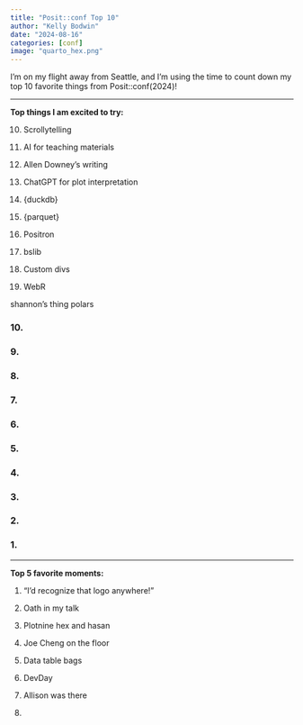 ```yaml
---
title: "Posit::conf Top 10"
author: "Kelly Bodwin"
date: "2024-08-16"
categories: [conf]
image: "quarto_hex.png"
---
```


I'm on my flight away from Seattle, and I'm using the time to count down my top 10 favorite things from Posit::conf(2024)!

---

**Top things I am excited to try:**

10. Scrollytelling

9. AI for teaching materials

8. Allen Downey's writing

7. ChatGPT for plot interpretation

6. {duckdb}

5. {parquet}

4. Positron

3. bslib

2. Custom divs

1. WebR

shannon's thing
polars


### 10.

### 9.

### 8.

### 7.

### 6.

### 5.

### 4.

### 3.

### 2.

### 1.

---

**Top 5 favorite moments:**

1. "I'd recognize that logo anywhere!"

2. Oath in my talk

3. Plotnine hex and hasan

4. Joe Cheng on the floor

5. Data table bags

6. DevDay

7. Allison was there

8. 